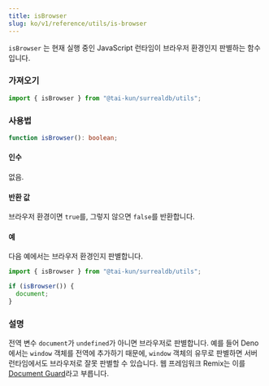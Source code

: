 ```yaml
---
title: isBrowser
slug: ko/v1/reference/utils/is-browser
---
```


`isBrowser` 는 현재 실행 중인 JavaScript 런타임이 브라우저 환경인지 판별하는 함수입니다.

### 가져오기

```ts
import { isBrowser } from "@tai-kun/surrealdb/utils";
```

### 사용법

```ts
function isBrowser(): boolean;
```

#### 인수

없음.

#### 반환 값

브라우저 환경이면 `true`를, 그렇지 않으면 `false`를 반환합니다.

#### 예

다음 예에서는 브라우저 환경인지 판별합니다.

```ts
import { isBrowser } from "@tai-kun/surrealdb/utils";

if (isBrowser()) {
  document;
}
```

### 설명

전역 변수 `document`가 `undefined`가 아니면 브라우저로 판별합니다. 예를 들어 Deno에서는 `window` 객체를 전역에 추가하기 때문에, `window` 객체의 유무로 판별하면 서버 런타임에서도 브라우저로 잘못 판별할 수 있습니다. 웹 프레임워크 Remix는 이를 [Document Guard](https://remix.run/docs/en/main/guides/constraints#document-guard)라고 부릅니다.
